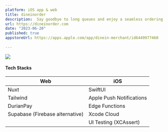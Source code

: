 ```yaml
---
platform: iOS app & web
title: dineinorder
description:  Say goodbye to long queues and enjoy a seamless ordering process. Simply scan a QR code, choose your menu items, make secure payments, and track your order in real-time. Elevate your dining experience today with DineInOrder!
url: https://dineinorder.com
date: "2023-06-20"
published: true
appstoreUrl: https://apps.apple.com/app/dinein-merchant/id6449977460
  
---
```

![](/images/dineinorder.png)
<br />
#### Tech Stacks
| Web      |iOS |
| ----------- | ----------- |
| Nuxt      | SwiftUI       |
| Tailwind   | Apple Push Notifications        |
| DurianPay      | Edge Functions       |
| Supabase (Firebase alternative)     |  Xcode Cloud       |
|      |  UI Testing (XCAssert)       |